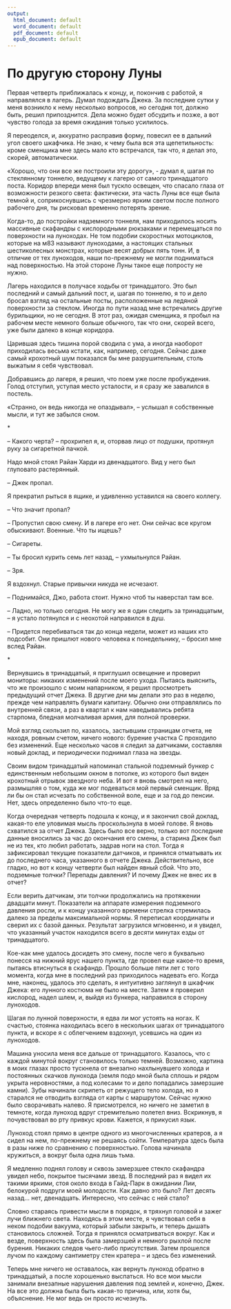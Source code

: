 ```yaml
---
output:
  html_document: default
  word_document: default
  pdf_document: default
  epub_document: default
---
```


# По другую сторону Луны {#06}

Первая четверть приближалась к концу, и, покончив с работой, я направлялся в лагерь. Думал подождать Джека. За последние сутки у меня возникло к нему несколько вопросов, но сегодня тот, должно быть, решил припозднится. Дела можно будет обсудить и позже, а вот чувство голода за время ожидания только усилилось.

Я переоделся, и, аккуратно расправив форму, повесил ее в дальний угол своего шкафчика. Не знаю, к чему была вся эта щепетильность: кроме сменщика мне здесь мало кто встречался, так что, я делал это, скорей, автоматически.

«Хорошо, что они все же построили эту дорогу», - думал я, шагая по стеклянному тоннелю, ведущему к лагерю от самого тринадцатого поста. Коридор впереди меня был тускло освещен, что спасало глаза от возможности резкого света: фактически, эта часть Луны все еще была темной и, соприкоснувшись с чрезмерно ярким светом после полного рабочего дня, ты рисковал временно потерять зрение.

Когда-то, до постройки надземного тоннеля, нам приходилось носить массивные скафандры с кислородными рюкзаками и перемещаться по поверхности на луноходах. Не том подобии скоростных мотоциклов, которые на м83 называют луноходами, а настоящих стальных шестиколесных монстрах, которые весят добрых пять тонн. И, в отличие от тех луноходов, наши по-прежнему не могли подниматься над поверхностью. На этой стороне Луны такое еще попросту не нужно.

Лагерь находился в получасе ходьбы от тринадцатого. Это был последний и самый дальний пост, и, шагая по тоннелю, я то и дело бросал взгляд на остальные посты, расположенные на ледяной поверхности за стеклом. Иногда по пути назад мне встречались другие бурильщики, но не сегодня. В этот раз, ожидая сменщика, я пробыл на рабочем месте немного больше обычного, так что они, скорей всего, уже были далеко в конце коридора.

Царившая здесь тишина порой сводила с ума, а иногда наоборот приходилась весьма кстати, как, например, сегодня. Сейчас даже самый крохотный шум показался бы мне разрушительным, столь выжатым я себя чувствовал.

Добравшись до лагеря, я решил, что поем уже после пробуждения. Голод отступил, уступая место усталости, и я сразу же завалился в постель.

«Странно, он ведь никогда не опаздывал», – услышал я собственные мысли, и тут же забылся сном.

\*

– Какого черта? – прохрипел я, и, оторвав лицо от подушки, протянул руку за сигаретной пачкой.

Надо мной стоял Райан Харди из двенадцатого. Вид у него был глуповато растерянный.

– Джек пропал.

Я прекратил рыться в ящике, и удивленно уставился на своего коллегу.

– Что значит пропал?

– Пропустил свою смену. И в лагере его нет. Они сейчас все кругом обыскивают. Военные. Что ты ищешь?

– Сигареты.

– Ты бросил курить семь лет назад, – ухмыльнулся Райан.

– Зря.

Я вздохнул. Старые привычки никуда не исчезают.

– Поднимайся, Джо, работа стоит. Нужно чтоб ты наверстал там все.

– Ладно, но только сегодня. Не могу же я один следить за тринадцатым, – я устало потянулся и с неохотой направился в душ.

– Придется перебиваться так до конца недели, может из наших кто подсобит. Они пришлют нового человека к понедельнику, – бросил мне вслед Райан.

\*

Вернувшись в тринадцатый, я приглушил освещение и проверил мониторы: никаких изменений после моего ухода. Пытаясь выяснить, что же произошло с моим напарником, я решил просмотреть предыдущий отчет Джека. В другие дни мы делали это раз в неделю, прежде чем направлять бумаги капитану. Обычно они отправлялись по внутренней связи, а раз в квартал к нам наведывались ребята старпома, бледная молчаливая армия, для полной проверки.

Мой взгляд скользил по, казалось, застывшим страницам отчета, не находя, ровным счетом, ничего нового: бурение участка С проходило без изменений. Еще несколько часов я следил за датчиками, составляя новый доклад, и периодически поднимал глаза на звезды.

Своим видом тринадцатый напоминал стальной подземный бункер с единственным небольшим окном в потолке, из которого был виден крохотный отрывок звездного неба. И вот я вновь смотрел на него, размышляя о том, куда же мог подеваться мой первый сменщик. Вряд ли бы он стал исчезать по собственной воле, еще и за год до пенсии. Нет, здесь определенно было что-то еще.

Когда очередная четверть подошла к концу, и я закончил свой доклад, какая-то еле уловимая мысль проскользнула в моей голове. Я вновь схватился за отчет Джека. Здесь было все верно, только вот последние данные вносились за час до окончания его смены, а старина Джек был не из тех, кто любил работать, задрав ноги на стол. Тогда я зафиксировал текущие показатели датчиков, и принялся отматывать их до последнего часа, указанного в отчете Джека. Действительно, все гладко, но вот к концу четверти был найден явный сбой. Что это, подземные толчки? Перепады давления? И почему Джек не внес их в отчет?

Если верить датчикам, эти толчки продолжались на протяжении двадцати минут. Показатели на аппарате измерения подземного давления росли, и к концу указанного времени стрелка стремилась далеко за пределы максимальной нормы. Я переписал координаты и сверил их с базой данных. Результат загрузился мгновенно, и я увидел, что указанный участок находился всего в десяти минутах езды от тринадцатого.

Кое-как мне удалось досидеть это смену, после чего я буквально понесся на нижний ярус нашего пункта, где провел еще какое-то время, пытаясь втиснуться в скафандр. Прошло больше пяти лет с того момента, когда мне в последний раз приходилось надевать его. Когда мне, наконец, удалось это сделать, я интуитивно заглянул в шкафчик Джека: его лунного костюма не было на месте. Затем я проверил кислород, надел шлем, и, выйдя из бункера, направился в сторону луноходов.

Шагая по лунной поверхности, я едва ли мог устоять на ногах. К счастью, стоянка находилась всего в нескольких шагах от тринадцатого пункта, и вскоре я с облегчением вздохнул, усевшись на один из луноходов.

Машина уносила меня все дальше от тринадцатого. Казалось, что с каждой минутой вокруг становилось только темней. Возможно, картина в моих глазах просто тускнела от внезапно нахлынувшего холода и постоянных скачков лунохода (земля подо мной была сплошь и рядом укрыта неровностями, а под колесами то и дело попадались замерзшие камни). Зубы начинали скрипеть от режущего тело холода, но я старался не отводить взгляда от карты с маршрутом. Сейчас нужно было сворачивать налево. Я присмотрелся, но ничего не заметил в темноте, когда луноход вдруг стремительно полетел вниз. Вскрикнув, я почувствовал во рту привкус крови. Кажется, я прикусил язык.

Луноход стоял прямо в центре одного из многочисленных кратеров, а я сидел на нем, по-прежнему не решаясь сойти. Температура здесь была в разы ниже по сравнению с поверхностью. Голова начинала кружиться, а вокруг была одна лишь тьма.

Я медленно поднял голову и сквозь замерзшее стекло скафандра увидел небо, покрытое тысячами звезд. В последний раз я видел их такими яркими, стоя около входа в Гайд-Парк в ожидании Лии, белокурой подруги моей молодости. Как давно это было? Лет десять назад… нет, двенадцать. Интересно, что сейчас с ней стало?

Словно стараясь привести мысли в порядок, я тряхнул головой и зажег лучи ближнего света. Находясь в этом месте, я чувствовал себя в неком подобии вакуума, который забыли закрыть, и теперь дышать становилось сложней. Тогда я принялся осматриваться вокруг. Как и везде, поверхность здесь была замерзшей и немного рыхлой после бурения. Никаких следов чьего-либо присутствия. Затем прошелся лучом по каждому сантиметру стен кратера – и здесь без изменений.

Теперь мне ничего не оставалось, как вернуть луноход обратно в тринадцатый, а после хорошенько выспаться. Но все мои мысли занимали внезапные нарушения давления под землей и, конечно, Джек. На все это должна была быть какая-то причина, или, хотя бы, объяснение. Не мог ведь он просто исчезнуть.